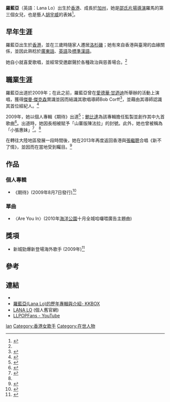 {{Infobox person
| module     = 
| module2    = 
| module3    = 
| module4    = 
| module5    = 
| module6    = 
| 前綴尊稱   = 
| 姓名       =羅藍亞 
| 後綴尊稱   = 
| 圖像       = 
| 圖像大小   = 
| 圖像替代   = 
| 圖像說明   = 
| 原文名     =羅藍亞 
| 語系       =zh 
| 讀音       =Luó Lán Yǎ 
| 英文名     =Lana Lo 
| 字         = 
| 號         = 
| 本名       = 
| 性別       =女 
| 出生名     = 
| 出生日期   = 7月18日
| 出生地點   =香港 
| 受洗       = 
| 失蹤日期   = <!-- {{disappeared date and age|YYYY|MM|DD|YYYY|MM|DD}}（失蹤在前，出生在後） -->
| 失蹤地點   = 
| 失蹤情況   = 
| 逝世日期   = <!-- {{death date and age|YYYY|MM|DD|YYYY|MM|DD}}（死亡在前，出生在後） -->
| 逝世地點   = 
| 死因       = 
| 遺體發現地 = 
| 墓地       = 
| 墓地坐標   = <!-- {{coord|LAT|LONG|type:landmark|display=inline}} -->
| 紀念建築   = 
| 居住地     = 
| 國籍       ={{PRC}} 
| 別名       = 
| 籍貫       = <!-- （僅限部分地區人士使用） -->
| 民族       = 
| 語言       =英語、廣東話、標準漢語 
| 公民權     ={{HKG}} 
| 教育程度   = 
| 母校       =加州大學、加州藝術學院好萊塢分校 
| 職業       =歌手 
| 活躍時期   =2009年至今 
| 年代       = 
| 僱主       = 
| 組織       = 
| 機構       = 
| 知名原因   = 
| 研究領域   = 
| 知名作品   = 
| 風格       =流行、流行搖滾、靈魂、爵士 
| 家鄉       = 
| 薪金       = 
| 淨資產     = 
| 身高       =162公分 
| 體重       = 
| 電視節目   = 
| 頭銜       = 
| 頭銜時期   = 
| 前任       = 
| 繼任       = 
| 政黨       = 
| 政治運動   = 
| 競爭者     = 
| 董事會     = 
| 宗教信仰   = 
| 宗派       = 
| 刑事起訴   = 
| 刑事處罰   = 
| 配偶       = <!-- {{Marriage|姓名|結婚年|離婚年}} -->
| 伴侶       = 
| 兒女       = 
| 父母       =羅馬 
| 親屬       ={{Unbulleted list|胡宇威 (表弟)}} 
| 家族成員   = 
| 呼號       = 
| 獲獎       = 
| 網站       = {{URL|http://livingisluxurious.com/}}
| 受影響於   = 
| 影響於     = 
| 簽名       = 
| 簽名大小   = 
| 簽名替代   = 
| 腳註       = 
}}
'''羅藍亞'''（英語：Lana Lo）出生於[[香港|香港]]、成長於[[加州|加州]]，她是[[邵氏片場|邵氏片場]][[導演|導演]]羅馬的第三個女兒，也是藝人[[胡宇威|胡宇威]]的表姊<ref>{{Cite web|url=http://the-sun.on.cc/cnt/entertainment/20100502/00470_099.html|title=爆鏡：羅藍亞胡宇崴有親 - 太陽報|accessdate=2017-01-10|work=the-sun.on.cc|archive-date=2019-09-10|archive-url=https://web.archive.org/web/20190910195944/http://the-sun.on.cc/cnt/entertainment/20100502/00470_099.html|dead-url=no}}</ref>。

== 早年生涯 ==
羅藍亞出生於[[香港|香港]]，並在三歲時隨家人遷居[[洛杉磯|洛杉磯]]；她有來自香港與臺灣的血緣關係，並因此熟稔於[[廣東話|廣東話]]、[[英语|英語]]及[[現代標準漢語|標準漢語]]。

她自小就喜愛歌唱，並經常受邀獻聲於各種政治與慈善場合。<ref name=":1" />

== 職業生涯 ==
羅藍亞出道於2009年；在此之前，羅藍亞曾在[[愛德華·甘迺迪|愛德華·甘迺迪]]所舉辦的活動上演唱，獲得[[傑曼·傑克森|傑曼·傑克森]]賞識並因而結識其歌唱導師Bob Corff<ref name=":1">{{Cite news|url=http://www.wewonwon.com/music/hongkong-singer/315-lana-lo|title=專訪曾跟隨荷里活名師 Bob Corff學習音樂的 ─ 羅藍亞LANA LO|last=梁文光|accessdate=2017-01-10|archive-date=2017-01-10|archive-url=https://web.archive.org/web/20170110044913/http://www.wewonwon.com/music/hongkong-singer/315-lana-lo|dead-url=yes}}</ref>，並藉由其導師認識其首位經紀人。<ref name=":0">{{Cite web|url=http://the-sun.on.cc/cnt/entertainment/20091016/00470_045.html|title=新Sing羅藍亞獲MJ哥哥賞識 - 太陽報|accessdate=2017-01-10|work=the-sun.on.cc|archive-date=2016-03-04|archive-url=https://web.archive.org/web/20160304053849/http://the-sun.on.cc/cnt/entertainment/20091016/00470_045.html|dead-url=no}}</ref>

2009年，她以個人專輯《期待》出道<ref>{{Cite web|url=http://the-sun.on.cc/cnt/entertainment/20091114/00470_064.html|title=羅藍亞《期待》高質靚聲 - 太陽報|accessdate=2017-01-10|work=the-sun.on.cc|archive-date=2010-02-18|archive-url=https://web.archive.org/web/20100218042940/http://the-sun.on.cc/cnt/entertainment/20091114/00470_064.html|dead-url=no}}</ref>；[[鮑比達|鮑比達]]為該專輯擔任監製並創作其中九首歌曲<ref>{{Cite web|url=http://www.chrisbabida.com/news.asp?menuid=1&ln=tc|title=Chris Babida|accessdate=2017-01-10|work=www.chrisbabida.com|archive-url=https://web.archive.org/web/20161228221728/http://chrisbabida.com/news.asp?menuid=1&ln=tc|archive-date=2016-12-28|dead-url=yes}}</ref>。出道時，她因長相被賦予「山寨版陳法拉」的封號。此外，她也曾被稱為「小張惠妹」<ref>{{Cite web|url=http://the-sun.on.cc/cnt/entertainment/20100430/00470_062.html|title=羅藍亞錄音前刨熟歌詞 - 太陽報|accessdate=2017-01-10|work=the-sun.on.cc|archive-date=2010-05-02|archive-url=https://web.archive.org/web/20100502014856/http://the-sun.on.cc/cnt/entertainment/20100430/00470_062.html|dead-url=no}}</ref>。<ref name=":0" />

在轉往大陸地區發展一段時間後，她在2013年再度返回香港與[[張繼聰|張繼聰]]合唱《新不了情》，並因而在當地受到矚目。<ref>{{Cite web|url=http://orientaldaily.on.cc/cnt/entertainment/20130531/00282_088.html|title=羅藍亞3年不了情 再攻港 - 東方日報|accessdate=2017-01-10|work=orientaldaily.on.cc|archive-date=2019-12-03|archive-url=https://web.archive.org/web/20191203174426/https://orientaldaily.on.cc/cnt/entertainment/20130531/00282_088.html|dead-url=no}}</ref>

== 作品 ==
=== 個人專輯 ===
* 《期待》(2009年8月7日發行)<ref>{{Cite web|url=http://www.yesasia.com/us/expectation/1020652563-0-0-0-en/info.html|title=YESASIA: Expectation CD - Lo Lana - Mandarin Music  - Free Shipping - North America Site|accessdate=2017-01-10|work=www.yesasia.com|archive-date=2019-12-02|archive-url=https://web.archive.org/web/20191202155958/https://www.yesasia.com/us/expectation/1020652563-0-0-0-en/info.html|dead-url=no}}</ref>

=== 單曲 ===
*〈Are You In〉(2010年[[香港海洋公園|海洋公園]]十月全城哈囉喂廣告主題曲)

== 獎項 ==
* 新城勁爆新登場海外歌手 (2009年)<ref>{{Cite web|url=http://www.metroradio.com.hk/997/Concert/2009hitawards/result.html|title=新城知訊台資訊網|accessdate=2017-01-10|work=www.metroradio.com.hk|archive-date=2016-03-04|archive-url=https://web.archive.org/web/20160304061318/http://www.metroradio.com.hk/997/Concert/2009hitawards/result.html|dead-url=no}}</ref>

== 參考 ==
{{Reflist|colwidth=30em|3}}

== 連結 ==
* {{facebook|harukiki18}}
* [https://www.kkbox.com/hk/tc/artist/a-8RdbLEDOzgdFA0F0D.D08J-index-1.html 羅藍亞(Lana Lo)的歷年專輯與介紹- KKBOX] {{Wayback|url=https://www.kkbox.com/hk/tc/artist/a-8RdbLEDOzgdFA0F0D.D08J-index-1.html |date=20190825133103 }}
* [http://www.lanalo.com/ LANA LO] {{Wayback|url=http://www.lanalo.com/ |date=20201129155334 }}(個人舊官網)
* [https://www.youtube.com/channel/UC3VFG0-7PRff9n2DrUEVshA LLPOPFans - YouTube]
{{DEFAULTSORT:Luo}}
[[Category:羅姓|lan]]
[[Category:香港女歌手|Category:香港女歌手]]
[[Category:在世人物|Category:在世人物]]